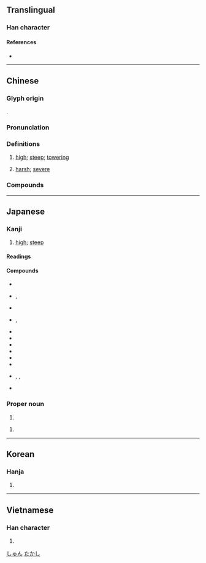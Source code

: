 {{character info/new}}
==Translingual==

===Han character===
{{Han char|rn=46|rad=山|as=07|sn=10|four=23747|canj=UICE|ids=⿰山夋}}

====References====
* {{Han ref|kx=0312.120|dkj=08116|dj=0612.170|hdz=10776.160|uh=5CFB|ud=23803|bh=AE6D|bd=44653}}

----

==Chinese==
{{zh-forms}}

===Glyph origin===
{{Han etym}}
{{Han compound|山|夋|ls=psc|c1=s|c2=p|t1=mountain}}.

===Pronunciation===
{{zh-pron
|m=jùn
|c=zeon3
|mn=chùn
|mc=y
|oc=y
|ma=
|cat=a
}}

===Definitions===
{{zh-hanzi}}

# {{lb|zh|of [[mountain]]s}} [[high]]; [[steep]]; [[towering]]
# [[harsh]]; [[severe]]

===Compounds===
{{zh-der|峻阪|峻酷|冷峻|峻法|崇山峻嶺|嚴刑峻法|峻刻|峻峭|峭峻|峻德|峻宇|峻阪鹽車|峻嶺|峻爵|巉峻|峻直|嚴峻|峻急|巔崖峻谷|峻論|峻節|峻秩|峻滑|峻挺|峻嶺崇山|峻崖|峻密|峻厲|峻原|峻筆|嶮峻|嵩峻|峻極|峻切|峻拒|切峻|清曹峻府|清風峻節|高峻|隆刑峻法|風骨峭峻|險峻|高山峻嶺|陡峻|高風峻節}}

----

==Japanese==

===Kanji===
{{ja-kanji|grade=|rs=山07}}

# {{lb|ja|of a mountain}} [[high]]; [[steep]]

====Readings====
{{ja-readings
|on=しゅん
|kun=たかい, けわしい
|nanori=
}}

====Compounds====
{{der-top3|Compounds}}
* {{ja-r|峻拒|しゅんきょ}}
* {{ja-r|峻険|しゅんけん|rom=-}}, {{ja-r|峻嶮|しゅんけん}}
* {{ja-r|峻厳|しゅんげん}}
* {{ja-r|峻酷|しゅんこく|rom=-}}, {{ja-r|峻刻|しゅんこく}}
* {{ja-r|峻峭|しゅんしょう}}
* {{ja-r|峻別|しゅんべつ}}
* {{ja-r|峻峰|しゅんぽう}}
* {{ja-r|峻嶺|しゅんれい}}
* {{ja-r|峻烈|しゅんれつ}}
* {{ja-r|急峻|きゅうしゅん}}
* {{ja-r|険峻|けんしゅん|rom=-}}, {{ja-r|嶮峻|けんしゅん|rom=-}}, {{ja-r|剣峻|けんしゅん}}
* {{ja-r|峻下剤|しゅんげざい}}
{{der-bottom}}

===Proper noun===
{{ja-pos|proper|しゅん}}

# {{given name|male|lang=ja}}

{{ja-pos|proper|たかし}}

# {{given name|male|lang=ja}}

[[Category:Japanese male given names|しゅん]]
[[Category:Japanese male given names|たかし]]

----

==Korean==

===Hanja===
{{ko-hanja|hangeul=준|rv=jun|mr=chun}}

# {{defn|lang=ko|sort=山07}}

----

==Vietnamese==

===Han character===
{{vi-hantu|[[tuấn]]|rs=山07}}

# {{defn|lang=vi|sort=山07}}